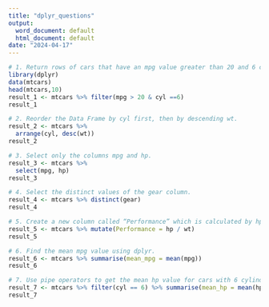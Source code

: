 ---
title: "dplyr_questions"
output:
  word_document: default
  html_document: default
date: "2024-04-17"
---

```{r}
# 1. Return rows of cars that have an mpg value greater than 20 and 6 cylinders.
library(dplyr)
data(mtcars)
head(mtcars,10)
result_1 <- mtcars %>% filter(mpg > 20 & cyl ==6)
result_1
```

```{r}
# 2. Reorder the Data Frame by cyl first, then by descending wt.
result_2 <- mtcars %>% 
  arrange(cyl, desc(wt))
result_2
```

```{r}
# 3. Select only the columns mpg and hp.
result_3 <- mtcars %>% 
  select(mpg, hp)
result_3
```

```{r}
# 4. Select the distinct values of the gear column.
result_4 <- mtcars %>% distinct(gear)
result_4
```

```{r}
# 5. Create a new column called “Performance” which is calculated by hp divided by wt.
result_5 <- mtcars %>% mutate(Performance = hp / wt)
result_5
```

```{r}
# 6. Find the mean mpg value using dplyr.
result_6 <- mtcars %>% summarise(mean_mpg = mean(mpg))
result_6
```

```{r}
# 7. Use pipe operators to get the mean hp value for cars with 6 cylinders.
result_7 <- mtcars %>% filter(cyl == 6) %>% summarise(mean_hp = mean(hp))
result_7
```